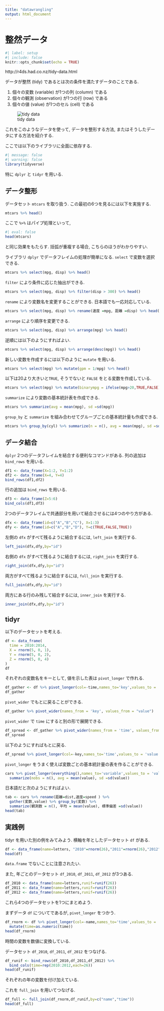 ```yaml
---
title: "datawrangling"
output: html_document
---
```


# 整然データ
```r
#| label: setup
#| include: false
knitr::opts_chunk$set(echo = TRUE)
```

http://r4ds.had.co.nz/tidy-data.html

データが整然 (tidy) であるとは次の条件を満たすデータのことである.

1. 個々の変数 (variable) が1つの列 (column) である
2. 個々の観測 (observation) が1つの行 (row) である
3. 個々の値 (value) が1つのセル (cell) である

![tidy data](http://r4ds.had.co.nz/images/tidy-1.png)

これをこのようなデータを使って, データを整形する方法,
またはそうしたデータにする方法を紹介する.

ここでは以下のライブラリに全面に依存する.
```r
#| message: false
#| warning: false
library(tidyverse)
```
特に `dplyr` と `tidyr` を用いる.

## データ整形
データセット `mtcars` を取り扱う.
この最初の6つを見るには以下を実施する.
```r
mtcars %>% head()
```
ここで `%>%` はパイプ処理といって, 
```r
#| eval: false
head(mtcars)
```
と同じ効果をもたらす. 括弧が重複する場合, こちらのほうがわかりやすい.

ライブラリ `dplyr` でデータフレイムの処理が簡単になる.
`select` で変数を選択できる.
```r
mtcars %>% select(mpg, disp) %>% head()
```

`filter` により条件に応じた抽出ができる.
```r
mtcars %>% select(mpg, disp) %>% filter(disp > 300) %>% head()
```

`rename` により変数名を変更することができる. 日本語でも一応対応している.
```r
mtcars %>% select(mpg, disp) %>% rename(速度 =mpg, 距離 =disp) %>% head()
```

`arrange` により順序を変更できる.
```r
mtcars %>% select(mpg, disp) %>% arrange(mpg) %>% head()
```

逆順には以下のようにすればよい.
```r
mtcars %>% select(mpg, disp) %>% arrange(desc(mpg)) %>% head()
```

新しい変数を作成するには以下のように `mutate` を用いる.
```r
mtcars %>% select(mpg) %>% mutate(gpm = 1/mpg) %>% head()
```

以下は20より大きいと`TRUE`, そうでないと `FALSE` をとる変数を作成している.
```r
mtcars %>% select(mpg) %>% mutate(binarympg = ifelse(mpg>20,TRUE,FALSE)) %>% head()
```

`summarize` により変数の基本統計表を作成できる.
```r
mtcars %>% summarize(avg = mean(mpg), sd =sd(mpg))
```


`group_by` と `summarize` を組み合わせてグループごとの基本統計量も作成できる.

```r
mtcars %>% group_by(cyl) %>% summarize(n = n(), avg = mean(mpg), sd =sd(mpg))
```

## データ結合
`dplyr` 2つのデータフレイムを結合する便利なコマンドがある.
列の追加は `bind_rows` を用いる.
```r
df1 <- data_frame(X=1:2, Y=1:2)
df2 <- data_frame(X=4, Y=4)
bind_rows(df1,df2)
```

行の追加は `bind_rows` を用いる.
```r
df3 <- data_frame(Z=5:6)
bind_cols(df1,df3)
```

2つのデータフレイムで共通部分を用いて結合させるには4つのやり方がある.
```r
dfx <- data_frame(id=c("A","B","C"), X=1:3)
dfy <- data_frame(id=c("A","B","D"), Y=c(TRUE,FALSE,TRUE))
```

左側の `dfx` がすべて残るように結合するには, `left_join` を実行する.
```r
left_join(dfx,dfy,by="id")
```

右側の `dfx` がすべて残るように結合するには, `right_join` を実行する.
```r
right_join(dfx,dfy,by="id")
```

両方がすべて残るように結合するには, `full_join` を実行する.
```r
full_join(dfx,dfy,by="id")
```

両方にある行のみ残して結合するには, `inner_join` を実行する.
```r
inner_join(dfx,dfy,by="id")
```



## tidyr

以下のデータセットを考える.
```r
df <- data_frame(
  time = 2010:2014,
  X = rnorm(5, 0, 1),
  Y = rnorm(5, 0, 2),
  Z = rnorm(5, 0, 4)
)
df
```

それぞれの変数名をキーとして, 値を示した表は `pivot_longer` で作れる.
```r
df_gather <- df %>% pivot_longer(col=-time,names_to='key',values_to = 'value')
df_gather
```

`pivot_wider` でもとに戻ることができる.
```r
df_gather %>% pivot_wider(names_from = 'key', values_from = "value")
```

`pivot_wider` で `time` にすると別の形で展開できる.
```r
df_spread <- df_gather %>% pivot_wider(names_from = 'time', values_from = "value")
df_spread
```

以下のようにすればもとに戻る.
```r
df_spread %>% pivot_longer(col=-key,names_to='time',values_to = 'value')
```

`pivot_longer` をうまく使えば変数ごとの基本統計量の表を作ることができる.
```r
cars %>% pivot_longer(everything(),names_to='variable',values_to = 'value') %>% group_by(variable) %>%
  summarize(nobs = n(), avg = mean(value), sd =sd(value))
```

日本語だと次のようにすればよい.
```r
tab <- cars %>% rename(距離=dist,速度=speed ) %>%
  gather(変数,value) %>% group_by(変数) %>%
  summarize(観測数 = n(), 平均 = mean(value), 標準偏差 =sd(value))
head(tab)
```

## 実践例
tidyr を用いた別の例をみてみよう.
横軸を年としたデータセット `df` がある.
```r
df <- data_frame(name=letters, "2010"=rnorm(26),"2011"=rnorm(26),"2012"=rnorm(26)) 
head(df)
```
`data.frame` でないことに注意されたい.

また, 年ごとのデータセット `df_2010`, `df_2011`, `df_2012` が3つある.
```r
df_2010 <- data_frame(name=letters,runif=runif(26))
df_2011 <- data_frame(name=letters,runif=runif(26))
df_2012 <- data_frame(name=letters,runif=runif(26))
```
これら4つのデータセットを1つにまとめよう.

まずデータ `df` についてであるが, `pivot_longer` をつかう.
```r
df_rnorm <- df %>% pivot_longer(col=-name,names_to='time',values_to = 'rnorm') %>%
  mutate(time=as.numeric(time))
head(df_rnorm)
```
時間の変数を数値に変換している.

データセット `df_2010`, `df_2011`, `df_2012` をつなげる.
```r
df_runif <- bind_rows(df_2010,df_2011,df_2012) %>% 
  bind_cols(time=rep(2010:2012,each=26)) 
head(df_runif)
```
それぞれの年の変数を付け加えている.

これを `full_join` を用いてつなげる.
```r
df_full <- full_join(df_rnorm,df_runif,by=c("name","time"))
head(df_full)  
```
